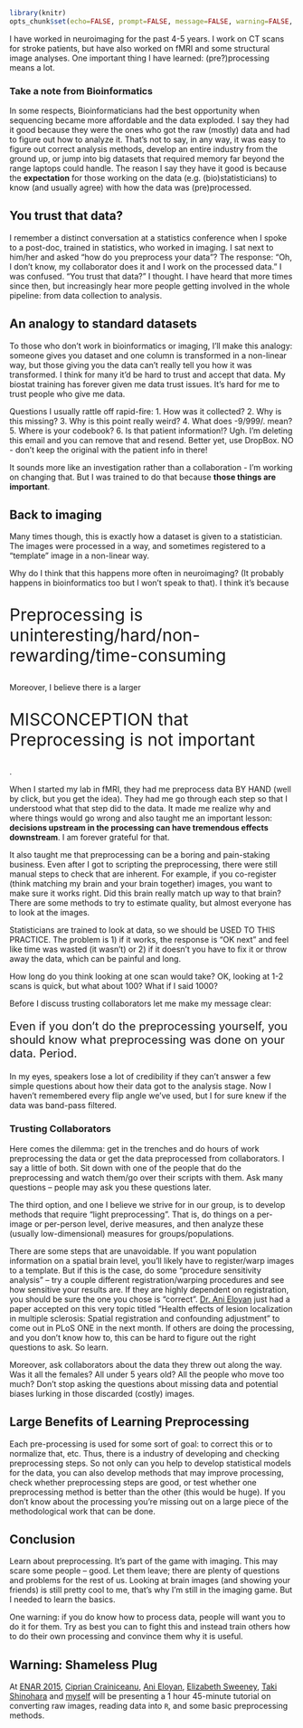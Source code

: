 ```r
library(knitr)
opts_chunk$set(echo=FALSE, prompt=FALSE, message=FALSE, warning=FALSE, comment="", results='hide')
```

I have worked in neuroimaging for the past 4-5 years.  I work on CT scans for stroke patients, but have also worked on fMRI and some structural image analyses.  One important thing I have learned: (pre?)processing means a lot.

### Take a note from Bioinformatics
In some respects, Bioinformaticians had the best opportunity when sequencing became more affordable and the data exploded.  I say they had it good because they were the ones who got the raw (mostly) data and had to figure out how to analyze it.  That's not to say, in any way, it was easy to figure out correct analysis methods, develop an entire industry from the ground up, or jump into big datasets that required memory far beyond the range laptops could handle.  The reason I say they have it good is because the **expectation** for those working on the data (e.g. (bio)statisticians) to know (and usually agree) with how the data was (pre)processed.

## You trust that data?
I remember a distinct conversation at a statistics conference when I spoke to a post-doc, trained in statistics, who worked in imaging.  I sat next to him/her and asked "how do you preprocess your data"?  The response: "Oh, I don't know, my collaborator does it and I work on the processed data."  I was confused.  "You trust that data?" I thought.  I have heard that more times since then, but increasingly hear more people getting involved in the whole pipeline: from data collection to analysis.

## An analogy to standard datasets
To those who don't work in bioinformatics or imaging, I'll make this analogy: someone gives you dataset and one column is transformed in a non-linear way, but those giving you the data can't really tell you how it was transformed.  I think for many it'd be hard to trust and accept that data.  My biostat training has forever given me data trust issues.  It's hard for me to trust people who give me data.

Questions I usually rattle off rapid-fire:
1.  How was it collected?
2.  Why is this missing?
3.  Why is this point really weird?
4.  What does -9/999/. mean?  
5.  Where is your codebook?
6.  Is that patient information!?  Ugh.  I'm deleting this email and you can remove that and resend.  Better yet, use DropBox.  NO - don't keep the original with the patient info in there!  

It sounds more like an investigation rather than a collaboration - I'm working on changing that.  But I was trained to do that because **those things are important**.  

## Back to imaging
Many times though, this is exactly how a dataset is given to a statistician.  The images were processed in a way, and sometimes registered to a "template" image in a non-linear way.  

Why do I think that this happens more often in neuroimaging? (It probably happens in bioinformatics too but I won't speak to that).  I think it's because 
<p style="font-size: 30px;">Preprocessing is uninteresting/hard/non-rewarding/time-consuming</p>

Moreover, I believe there is a larger <p style="font-size: 30px;">MISCONCEPTION  that Preprocessing is not important</p>. 

When I started my lab in fMRI, they had me preprocess data BY HAND (well by click, but you get the idea).  They had me go through each step so that I understood what that step did to the data.  It made me realize why and where things would go wrong and also taught me an important lesson: **decisions upstream in the processing can have tremendous effects downstream**.  I am forever grateful for that.

It also taught me that preprocessing can be a boring and pain-staking business.  Even after I got to scripting the preprocessing, there were still manual steps to check that are inherent.  For example, if you co-register (think matching my brain and your brain together) images, you want to make sure it works right.  Did this brain really match up way to that brain?  There are some methods to try to estimate quality, but almost everyone has to look at the images.  

Statisticians are trained to look at data, so we should be USED TO THIS PRACTICE.  The problem is 1) if it works, the response is "OK next" and feel like time was wasted (it wasn't) or 2) if it doesn't you have to fix it or throw away the data, which can be painful and long.  

How long do you think looking at one scan would take? OK, looking at 1-2 scans is quick, but what about 100?  What if I said 1000?  

Before I discuss trusting collaborators let me make my message clear:
<p style="font-size: 20px;">Even if you don't do the preprocessing yourself, you should know what preprocessing was done on your data. Period.</p>  In my eyes, speakers lose a lot of credibility if they can't answer a few simple questions about how their data got to the analysis stage.  Now I haven't remembered every flip angle we've used, but I for sure knew if the data was band-pass filtered.

### Trusting Collaborators
Here comes the dilemma: get in the trenches and do hours of work preprocessing the data or get the data preprocessed from collaborators.  I say a little of both.  Sit down with one of the people that do the preprocessing and watch them/go over their scripts with them.  Ask many questions -- people may ask you these questions later.

The third option, and one I believe we strive for in our group, is to develop methods that require "light preprocessing".  That is, do things on a per-image or per-person level, derive measures, and then analyze these (usually low-dimensional) measures for groups/populations.  

There are some steps that are unavoidable.  If you want population information on a spatial brain level, you'll likely have to register/warp images to a template.  But if this is the case, do some "procedure sensitivity analysis" -- try a couple different registration/warping procedures and see how sensitive your results are.  If they are highly dependent on registration, you should be sure the one you chose is "correct".  [Dr. Ani Eloyan](http://www.biostat.jhsph.edu/~aeloyan/Home.html) just had a paper accepted on this very topic titled "Health effects of lesion localization in multiple sclerosis: Spatial registration and confounding adjustment" to come out in PLoS ONE in the next month.  If others are doing the processing, and you don't know how to, this can be hard to figure out the right questions to ask.  So learn.  

Moreover, ask collaborators about the data they threw out along the way.  Was it all the females? All under 5 years old?  All the people who move too much? Don't stop asking the questions about missing data and potential biases lurking in those discarded (costly) images.

## Large Benefits of Learning Preprocessing 
Each pre-processing is used for some sort of goal: to correct this or to normalize that, etc. Thus, there is a industry of developing and checking preprocessing steps.  So not only can you help to develop statistical models for the data, you can also develop methods that may improve processing, check whether preprocessing steps are good, or test whether one preprocessing method is better than the other (this would be huge).  If you don't know about the processing you're missing out on a large piece of the methodological work that can be done.

## Conclusion
Learn about preprocessing.  It's part of the game with imaging.  This may scare some people -- good.  Let them leave; there are plenty of questions and problems for the rest of us.  Looking at brain images (and showing your friends) is still pretty cool to me, that's why I'm still in the imaging game.  But I needed to learn the basics.  

One warning: if you do know how to process data, people will want you to do it for them.  Try as best you can to fight this and instead train others how to do their own processing and convince them why it is useful.  

## Warning: Shameless Plug
At [ENAR 2015](http://www.enar.org/meetings.cfm), [Ciprian Crainiceanu](http://www.biostat.jhsph.edu/~ccrainic/), [Ani Eloyan](http://www.biostat.jhsph.edu/~aeloyan/Home.html), [Elizabeth Sweeney](http://elizabethmargaretsweeney.wordpress.com/), [Taki Shinohara](https://www.cceb.upenn.edu/faculty/?id=1026) and [myself](http://biostat.jhsph.edu/~jmuschel/) will be presenting a 1 hour 45-minute tutorial on converting raw images, reading data into `R`, and some basic preprocessing methods.